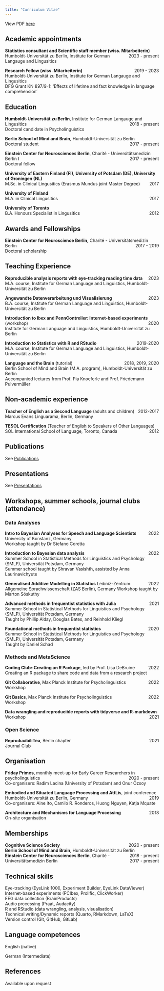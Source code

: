 ```yaml
---
title: "Curriculum Vitae"
---
```


View PDF [here]()

## Academic appointments

**Statistics consultant and Scientific staff member (wiss. Mitarbeiterin)** [2023 - present]{style="float:right"}<br>
Humboldt-Universität zu Berlin, Institute for German Langauge and Lingusitics 
 <br>

**Research Fellow (wiss. Mitarbeiterin)** [2019 - 2023]{style="float:right"}  <br> 
Humboldt-Universität zu Berlin, Institute for German Langauge and Lingusitics <br>
DFG Grant KN 897/9-1: ‘Effects of lifetime and fact knowledge in language comprehension’

## Education

**Humboldt-Universität zu Berlin**, Institute for German Langauge and Lingusitics [2018 - present]{style="float:right"}<br> 
Doctoral candidate in Psycholinguistics

**Berlin School of Mind and Brain**, Humboldt-Universität zu Berlin [2017 - present]{style="float:right"}<br>
Doctoral student

**Einstein Center for Neurosciences Berlin**, Charité - Universitätsmedizin Berlin [ 2017 - present]{style="float:right"}t<br>
Doctoral fellow

**University of Eastern Finland (FI), University of Potsdam (DE), University of Groningen (NL)** <br>
 M.Sc. in Clinical Lingusitics (Erasmus Mundus joint Master Degree) [2017]{style="float:right"}

**University of Finland** <br>
M.A. in Clinical Lingusitics [2017]{style="float:right"}

**University of Toronto** <br>
B.A. Honours Specialist in Lingusitics [2012]{style="float:right"}

## Awards and Fellowships

**Einstein Center for Neuroscience Berlin**, Charité - Universitätsmedizin Berlin [2017 - 2019]{style="float:right"}<br>
Doctoral scholarship

## Teaching Experience

**Reproducible analysis reports with eye-tracking reading time data** [2023]{style="float:right"}<br>
M.A. course, Institute for German Language and Linguistics, Humboldt-Universität zu Berlin

**Angewandte Datenverarbeitung und Visualisierung** [2023]{style="float:right"}<br>
B.A. course, Institute for German Language and Linguistics, Humboldt-Universität zu Berlin

**Introduction to Ibex and PennController: Internet-based experiments** (workshop) [2020]{style="float:right"}<br>
Institute for German Language and Linguistics, Humboldt-Universität zu Berlin

**Introduction to Statistics with R and RStudio**[2019-2020]{style="float:right"} <br>
M.A. course, Institute for German Language and Linguistics, Humboldt-Universität zu Berlin

**Language and the Brain** (tutorial) [2018, 2019, 2020]{style="float:right"}<br>
Berlin School of Mind and Brain (M.A. program), Humboldt-Universität zu Berlin <br> 
Accompanied lectures from Prof. Pia Knoeferle and Prof. Friedemann Pulvermüller

## Non-academic experience

**Teacher of English as a Second Language** (adults and children) [2012-2017]{style="float:right"}<br>
Marcus Evans Linguarama, Berlin, Germany

**TESOL Certification** (Teacher of English to Speakers of Other Languages) [2012]{style="float:right"}<br>
SOL International School of Language, Toronto, Canada

## Publications

See [Publications]()

## Presentations

See [Presentations]()

## Workshops, summer schools, journal clubs (attendance)

### Data Analyses

**Intro to Bayesian Analyses for Speech and Language Scientists**[2022]{style="float:right"}<br>
University of Konstanz, Germany<br>
Workshop taught by Dr Stefano Coretta

**Introduction to Bayesian data analysis**[2022]{style="float:right"}<br>
Summer School in Statistical Methods for Linguistics and Psychology (SMLP), Universität Potsdam, Germany<br>
Summer school taught by Shravan Vasishth, assisted by Anna Laurinavichyute

**Generalised Additive Modelling in Statistics**[2022]{style="float:right"} 
Leibniz-Zentrum Allgemeine Sprachwissenschaft (ZAS Berlin), Germany
Workshop taught by Màrton Sóskuthy

**Advanced methods in frequentist statistics with Julia** [2021]{style="float:right"}<br>
Summer School in Statistical Methods for Linguistics and Psychology (SMLP), Universität Potsdam, Germany<br>
Taught by Phillip Alday, Douglas Bates, and Reinhold Kliegl

**Foundational methods in frequentist statistics** [2020]{style="float:right"}<br>
Summer School in Statistical Methods for Linguistics and Psychology (SMLP), Universität Potsdam, Germany<br>
Taught by Daniel Schad

### Methods and MetaScience

**Coding Club::Creating an R Package**, led by Prof. Lisa DeBruine [2022]{style="float:right"}<br>
Creating an R package to share code and data from a research project

**Git Collaborative**, Max Planck Institute for Psycholinguistics [2022]{style="float:right"}<br>
Workshop

**Git Basics**, Max Planck Institute for Psycholinguistics [2022]{style="float:right"}<br>
Workshop

**Data wrangling and reproducible reports with tidyverse and R-markdown** [2021]{style="float:right"}<br>
Workshop

### Open Science

**ReproducibiliTea**, Berlin chapter [2021]{style="float:right"}<br>
Journal Club

## Organisation

**Friday Primes**, monthly meet-up for Early Career Researchers in psycholinguistics[2020 - present]{style="float:right"}<br>
Co-organisers: Radim Lacina (University of Potsdam) and Onur Özsoy

**Embodied and Situated Language Processing and AttLis**, joint conference [2019]{style="float:right"}<br>
Humboldt-Universität zu Berlin, Germany<br>
Co-organisers: Aine Ito, Camilo R. Ronderos, Huong Nguyen, Katja Mquate

**Architecture and Mechanisms for Language Processing** [2018]{style="float:right"}<br> 
On-site organisation

## Memberships

**Cognitive Science Society** [2020 - present]{style="float:right"}<br>
**Berlin School of Mind and Brain**, Humboldt-Universität zu Berlin [2018 - present]{style="float:right"}<br>
**Einstein Center for Neurosciences Berlin**, Charité - Universitätsmedizin Berlin [2017 - present]{style="float:right"}<br>

## Technical skills

Eye-tracking (EyeLink 1000, Experiment Builder, EyeLink DataViewer)<br>
Internet-based experiments (PCIbex, Prolific, ClickWorker)<br>
EEG data collection (BrainProducts)<br>
Audio processing (Praat, Audacity)<br>
R and RStudio (data wrangling, analysis, visualisation)<br>
Technical writing/Dynamic reports (Quarto, RMarkdown, LaTeX)<br>
Version control (Git, GitHub, GitLab)

## Language competences

English (native)

German (Intermediate)

## References

Available upon request
\vfill





